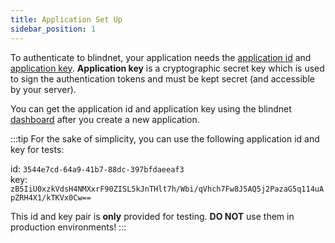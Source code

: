 ```yaml
---
title: Application Set Up
sidebar_position: 1
---
```


To authenticate to blindnet, your application needs the [application id](/docs/references/glossary#application-id) and [application key](/docs/references/glossary#application-key).
**Application key** is a cryptographic secret key which is used to sign the authentication tokens and must be kept secret (and accessible by your server).

You can get the application id and application key using the blindnet [dashboard](https://dashboard.blindnet.io) after you create a new application.

:::tip
For the sake of simplicity, you can use the following application id and key for tests:

id: `3544e7cd-64a9-41b7-88dc-397bfdaeeaf3`  
key: `zB5IiU0xzkVdsH4NMXxrF90ZISL5kJnTHlt7h/Wbi/qVhch7Fw8J5AQ5j2PazaG5q114uApZRH4X1/kTKVx0Cw==`

This id and key pair is **only** provided for testing. **DO NOT** use them in production environments!
:::
